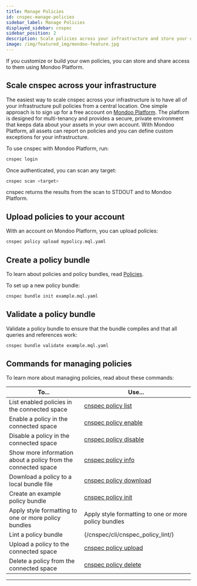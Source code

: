 ```yaml
---
title: Manage Policies
id: cnspec-manage-policies
sidebar_label: Manage Policies
displayed_sidebar: cnspec
sidebar_position: 2
description: Scale policies across your infrastructure and store your own policies
image: /img/featured_img/mondoo-feature.jpg
---
```


If you customize or build your own policies, you can store and share access to them using Mondoo Platform.

## Scale cnspec across your infrastructure

The easiest way to scale cnspec across your infrastructure is to have all of your infrastructure pull policies from a central location. One simple approach is to sign up for a free account on [Mondoo Platform](/platform/start/plat-what-is/). The platform is designed for multi-tenancy and provides a secure, private environment that keeps data about your assets in your own account. With Mondoo Platform, all assets can report on policies and you can define custom exceptions for your infrastructure.

To use cnspec with Mondoo Platform, run:

```bash
cnspec login
```

Once authenticated, you can scan any target:

```bash
cnspec scan <target>
```

cnspec returns the results from the scan to STDOUT and to Mondoo Platform.

## Upload policies to your account

With an account on Mondoo Platform, you can upload policies:

```bash
cnspec policy upload mypolicy.mql.yaml
```

## Create a policy bundle

To learn about policies and policy bundles, read [Policies](/cnspec/cnspec-policies/).

To set up a new policy bundle:

```bash
cnspec bundle init example.mql.yaml
```

## Validate a policy bundle

Validate a policy bundle to ensure that the bundle compiles and that all queries and references work:

```bash
cnspec bundle validate example.mql.yaml
```

## Commands for managing policies

To learn more about managing policies, read about these commands:

| To...                                                         | Use...                                                        |
| ------------------------------------------------------------- | ------------------------------------------------------------- |
| List enabled policies in the connected space                  | [cnspec policy list](/cnspec/cli/cnspec_policy_list/)         |
| Enable a policy in the connected space                        | [cnspec policy enable](/cnspec/cli/cnspec_policy_enable/)     |
| Disable a policy in the connected space                       | [cnspec policy disable](/cnspec/cli/cnspec_policy_disable/)   |
| Show more information about a policy from the connected space | [cnspec policy info](/cnspec/cli/cnspec_policy_info/)         |
| Download a policy to a local bundle file                      | [cnspec policy download](/cnspec/cli/cnspec_policy_download/) |
| Create an example policy bundle                               | [cnspec policy init](/cnspec/cli/cnspec_policy_init/)         |
| Apply style formatting to one or more policy bundles          | Apply style formatting to one or more policy bundles          |
| Lint a policy bundle                                          | (/cnspec/cli/cnspec_policy_lint/)                             |
| Upload a policy to the connected space                        | [cnspec policy upload](/cnspec/cli/cnspec_policy_upload/)     |
| Delete a policy from the connected space                      | [cnspec policy delete](/cnspec/cli/cnspec_policy_delete/)     |

---
